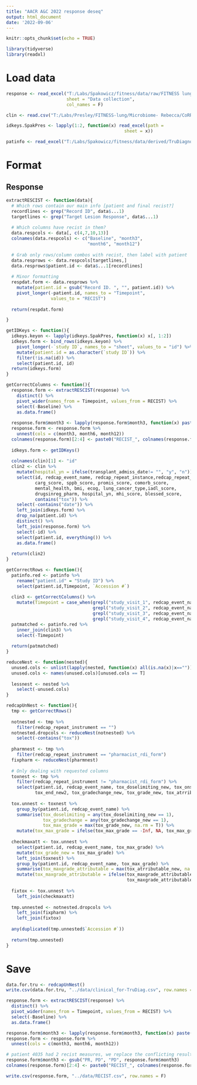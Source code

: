 ```yaml
---
title: "AACR A&C 2022 response deseq"
output: html_document
date: '2022-09-06'
---
```


```r
knitr::opts_chunk$set(echo = TRUE)

library(tidyverse)
library(readxl)
```

# Load data

```r
response <- read_excel("T:/Labs/Spakowicz/fitness/data/raw/FITNESS lung RECIST final collection.xlsx",
                       sheet = "Data collection",
                       col_names = F)

clin <- read.csv("T:/Labs/Presley/FITNESS-lung/Microbiome- Rebecca/CoRR5512FITNESSCalcu_DATA_2022-10-04_1152.csv", stringsAsFactors = F)

idkeys.SpakPres <- lapply(1:2, function(x) read_excel(path =                                             "T:/Labs/Presley/FITNESS-lung/Microbiome- Rebecca/fitness_sample-matching/OSU-18055 shared patient log.xlsx",
                                             sheet = x))

patinfo <- read_excel("T:/Labs/Spakowicz/fitness/data/derived/TruDiagnostic Patient Info.xlsx")
```

# Format

## Response

```r
extractRESCIST <- function(data){
  # Which rows contain our main info [patient and final recist?]
  recordlines <- grep("Record ID", data$...1)
  targetlines <- grep("Target Lesion Response", data$...1)
  
  # Which columns have recist in them?
  data.respcols <- data[, c(4,7,10,13)]
  colnames(data.respcols) <- c("Baseline", "month3", 
                               "month6", "month12")
  
  # Grab only rows/column combos with recist, then label with patient
  data.resprows <- data.respcols[targetlines,]
  data.resprows$patient.id <- data$...1[recordlines]
  
  # Minor formatting
  respdat.form <- data.resprows %>%
    mutate(patient.id = gsub("Record ID. ", "", patient.id)) %>%
    pivot_longer(-patient.id, names_to = "Timepoint",
                 values_to = "RECIST")
  
  return(respdat.form)

}

getIDKeys <- function(){
  idkeys.keyon <- lapply(idkeys.SpakPres, function(x) x[, 1:2])
  idkeys.form <- bind_rows(idkeys.keyon) %>%
    pivot_longer(-`study ID`, names_to = "sheet", values_to = "id") %>%
    mutate(patient.id = as.character(`study ID`)) %>%
    filter(!is.na(id)) %>%
    select(patient.id, id)
  return(idkeys.form)
}
```

```r
getCorrectColumns <- function(){
  response.form <- extractRESCIST(response) %>%
    distinct() %>%
    pivot_wider(names_from = Timepoint, values_from = RECIST) %>%
    select(-Baseline) %>%
    as.data.frame() 
  
  response.form$month3 <- lapply(response.form$month3, function(x) paste(x, collapse = ", "))
  response.form <- response.form %>%
    unnest(cols = c(month3, month6, month12))
  colnames(response.form)[2:4] <- paste0("RECIST_", colnames(response.form[2:4]))
  
  idkeys.form <- getIDKeys()
  
  colnames(clin)[1] <- "id"
  clin2 <- clin %>%
    mutate(hospital_yn = ifelse(transplant_admiss_date!= "", "y", "n")) %>%
    select(id, redcap_event_name, redcap_repeat_instance,redcap_repeat_instrument, age, sex, offstudy_reason, 
           carg_score, sppb_score, promis_score, comorb_score,
           mental_health, bmi, ecog, lung_cancer_type,iadl_score,
           drugsinreg_pharm, hospital_yn, mhi_score, blessed_score,
           contains("tox")) %>%
    select(-contains("date")) %>%
    left_join(idkeys.form) %>%
    drop_na(patient.id) %>%
    distinct() %>%
    left_join(response.form) %>%
    select(-id) %>%
    select(patient.id, everything()) %>%
    as.data.frame()
  
  return(clin2)
}

getCorrectRows <- function(){
  patinfo.red <- patinfo %>%
    rename("patient.id" = "Study ID") %>%
    select(patient.id,Timepoint, `Accession #`)
  
  clin3 <- getCorrectColumns() %>%
    mutate(Timepoint = case_when(grepl("study_visit_1", redcap_event_name) ~ "SV1",
                                 grepl("study_visit_2", redcap_event_name) ~ "SV2",
                                 grepl("study_visit_3", redcap_event_name) ~ "SV3",
                                 grepl("study_visit_4", redcap_event_name) ~ "SV4",))
  patmatched <- patinfo.red %>%
    inner_join(clin3) %>%
    select(-Timepoint)
  
  return(patmatched)
}
```

```r
reduceNest <- function(nested){
  unused.cols <- unlist(lapply(nested, function(x) all(is.na(x)|x=="")))
  unused.cols <- names(unused.cols)[unused.cols == T]
  
  lessnest <- nested %>%
    select(-unused.cols)
}

redcapUnNest <- function(){
  tmp <- getCorrectRows()
  
  notnested <- tmp %>%
    filter(redcap_repeat_instrument == "")
  notnested.dropcols <- reduceNest(notnested) %>%
    select(-contains("tox"))
  
  pharmnest <- tmp %>%
    filter(redcap_repeat_instrument == "pharmacist_rdi_form")
  fixpharm <- reduceNest(pharmnest)
  
  # Only dealing with requested columns
  toxnest <- tmp %>%
    filter(redcap_repeat_instrument != "pharmacist_rdi_form") %>%
    select(patient.id, redcap_event_name, tox_doselimiting_new, tox_onset_new2,
           tox_end_new2, tox_gradechange_new, tox_grade_new, tox_atrributable_new)
  
  tox.unnest <- toxnest %>%
    group_by(patient.id, redcap_event_name) %>%
    summarise(tox_doselimiting = any(tox_doselimiting_new == 1),
              tox_gradechange = any(tox_gradechange_new == 1),
              tox_max_grade = max(tox_grade_new, na.rm = T)) %>%
    mutate(tox_max_grade = ifelse(tox_max_grade == -Inf, NA, tox_max_grade))
  
  checkmaxatt <- tox.unnest %>%
    select(patient.id, redcap_event_name, tox_max_grade) %>%
    mutate(tox_grade_new = tox_max_grade) %>%
    left_join(toxnest) %>%
    group_by(patient.id, redcap_event_name, tox_max_grade) %>%
    summarise(tox_maxgrade_attributable = max(tox_atrributable_new, na.rm = T)) %>%
    mutate(tox_maxgrade_attributable = ifelse(tox_maxgrade_attributable == -Inf, NA,
                                              tox_maxgrade_attributable))
  
  fixtox <- tox.unnest %>%
    left_join(checkmaxatt)
  
  tmp.unnested <- notnested.dropcols %>%
    left_join(fixpharm) %>%
    left_join(fixtox)
  
  any(duplicated(tmp.unnested$`Accession #`))
  
  return(tmp.unnested)
}
```



# Save


```r
data.for.tru <- redcapUnNest()
write.csv(data.for.tru, "../data/clinical_for-TruDiag.csv", row.names = F)
```

```r
response.form <- extractRESCIST(response) %>%
  distinct() %>%
  pivot_wider(names_from = Timepoint, values_from = RECIST) %>%
  select(-Baseline) %>%
  as.data.frame() 

response.form$month3 <- lapply(response.form$month3, function(x) paste(x, collapse = ", "))
response.form <- response.form %>%
  unnest(cols = c(month3, month6, month12))

# patient 4035 had 2 recist measures, we replace the conflicting results with the measurement that best reflects the study timeline.
response.form$month3 <- gsub("PR, PD", "PD", response.form$month3)
colnames(response.form)[2:4] <- paste0("RECIST_", colnames(response.form[2:4]))

write.csv(response.form, "../data/RECIST.csv", row.names = F)
```


